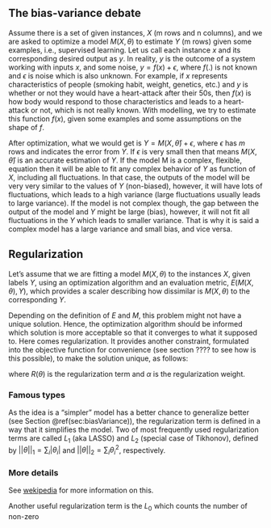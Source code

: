 ## The bias-variance debate {#sec:biasVariance} 
Assume there is a set of given instances, $X$ (m rows and n columns), and we are asked to optimize a model $M(X, \theta)$ to estimate $Y$ (m rows) given some examples, i.e., supervised learning. Let us call each instance $x$ and its corresponding desired output as $y$. In reality, $y$ is the outcome of a system working with inputs $x$, and some noise, $y=f(x)+\epsilon$, where $f(.)$ is not known and $\epsilon$ is noise which is also unknown. For example, if $x$ represents characteristics of people (smoking habit, weight, genetics, etc.) and $y$ is whether or not they would have a heart-attack after their 50s, then $f(x)$ is how body would respond to those characteristics and leads to a heart-attack or not, which is not really known. With modelling, we try to estimate this function $f(x)$, given some examples and some assumptions on the shape of $f$. 

After optimization, what we would get is $Y=M(X, \hat{\theta})+\epsilon$, where $\epsilon$ has $m$ rows and indicates the error from $Y$. If $\epsilon$ is very small then that means $M(X, \hat{\theta})$ is an accurate estimation of $Y$. If the model M is a complex, flexible, equation then it will be able to fit any complex behavior of $Y$ as function of $X$, including all fluctuations. In that case, the outputs of the model will be very very similar to the values of $Y$ (non-biased), however, it will have lots of fluctuations, which leads to a high variance (large fluctuations usually leads to large variance). If the model is not complex though, the gap between the output of the model and $Y$ might be large (bias), however, it will not fit all fluctuations in the $Y$ which leads to smaller variance. That is why it is said a complex model has a large variance and small bias, and vice versa.

## Regularization

Let's assume that we are fitting a model $M(X, \theta)$ to the instances $X$, given labels $Y$, using an optimization algorithm and an evaluation metric, $E(M(X, \theta), Y)$, which provides a scaler describing how dissimilar is $M(X, \theta)$ to the corresponding $Y$. 

\begin{equation}
min_{\theta}  ~E(M(X, \theta), Y) (\#eq:optimizationOrginal)
\end{equation}

Depending on the definition of $E$ and $M$, this problem might not have a unique solution. Hence, the optimization algorithm should be informed which solution is more acceptable so that it converges to what it supposed to. Here comes regularization. It provides another constraint, formulated into the objective function for convenience (see section ???? to see how is this possible), to make the solution unique, as follows: 

\begin{equation}
min_{\theta}  ~E(M(X, \theta), Y) + \alpha R(\theta) (\#eq:optimizationregularized)
\end{equation}

where $R(\theta)$ is the regularization term and $\alpha$ is the regularization weight. 

### Famous types
As the idea is a "simpler" model has a better chance to generalize better (see Section \@ref(sec:biasVariance)), the regularization term is defined in a way that it simplifies the model. Two of most frequently used regularization terms are called $L_1$ (aka LASSO) and $L_2$ (special case of Tikhonov), defined by $||\theta||_1=\sum_i |\theta_i|$ and $||\theta||_2=\sum_i \theta_i^2$, respectively. 

### More details

See [wekipedia](https://en.wikipedia.org/wiki/Regularization_(mathematics)) for more information on this.


Another useful regularization term is the $L_0$ which counts the number of non-zero 



